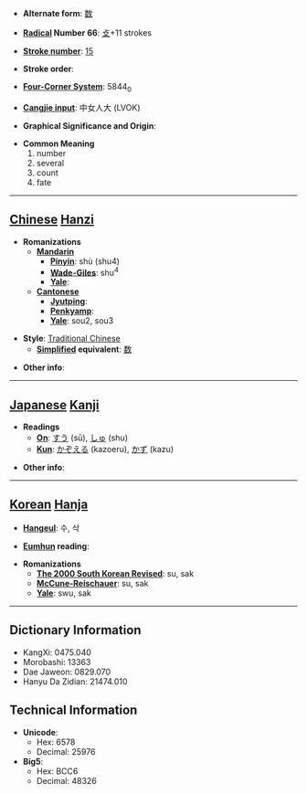 * '''Alternate form''': [[数]]

* '''[[Wiktionary:Chinese radical index| Radical]] Number 66''': [[Wiktionary:Chinese radical index 攴|攴]]+11 strokes

* '''[[Wiktionary:Chinese total strokes index|Stroke number]]''': [[Wiktionary:Chinese total strokes index 15|15]]

* '''Stroke order''': 

* '''[[Wiktionary:Chinese four corner index|Four-Corner System]]''': 5844<sub>0</sub>

* '''[[Wiktionary:Chinese Cangjie index|Cangjie input]]''': 中女人大 (LVOK)

* '''Graphical Significance and Origin''': 

* '''Common Meaning'''
*#number
*# several
*# count
*# fate


----

== [[Chinese]] [[Hanzi]] ==

* '''Romanizations'''
** '''[[Mandarin]]'''
*** '''[[Pinyin]]''': shù (shu4)
*** '''[[Wade-Giles]]''': shu<sup>4</sup>
*** '''[[Yale]]''': 
** '''[[Cantonese]]'''
*** '''[[Jyutping]]''':
*** '''[[Penkyamp]]''': 
*** '''[[Yale]]''': sou2, sou3

* '''Style''': [[Traditional Chinese]] 
** '''[[Simplified Chinese|Simplified]] equivalent''': [[数]]

* '''Other info''': 

----

== [[Japanese]] [[Kanji]] ==

* '''Readings'''
** '''[[On]]''': [[すう]] (sū), [[しゅ]] (shu)
** '''[[Kun]]''': [[かぞえる]] (kazoeru), [[かず]] (kazu)

* '''Other info''':  

----

== [[Korean]] [[Hanja]] ==

* '''[[Hangeul]]''': 수, 삭

* '''[[Eumhun]] reading''': 

* '''Romanizations'''
** '''[[The 2000 South Korean Revised Romanization|The 2000 South Korean Revised]]''': su, sak
** '''[[McCune-Reischauer]]''': su, sak
** '''[[Yale]]''': swu, sak

----

== Dictionary Information ==

* KangXi: 0475.040
* Morobashi: 13363
* Dae Jaweon: 0829.070
* Hanyu Da Zidian: 21474.010

== Technical Information ==

* '''Unicode''':
** Hex: 6578
** Decimal: 25976
* '''Big5''':
** Hex: BCC6
** Decimal: 48326
